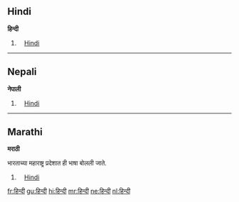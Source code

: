 == Hindi ==
'''हिन्दी'''

# [[Hindi]]

----

== Nepali ==
'''नेपाली'''

# [[Hindi]]

----

== Marathi ==
'''मराठी'''

भारताच्या महाराष्ट्र प्रदेशात ही भाषा बोलली जाते.
# [[Hindi]]

[[fr:हिन्दी]]
[[gu:हिन्दी]]
[[hi:हिन्दी]]
[[mr:हिन्दी]]
[[ne:हिन्दी]]
[[nl:हिन्दी]]